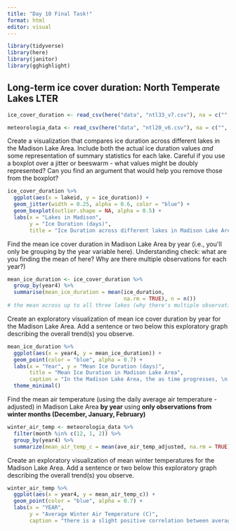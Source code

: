 ```yaml
---
title: "Day 10 Final Task!"
format: html
editor: visual
---
```


```r
library(tidyverse)
library(here)
library(janitor)
library(gghighlight)
```

## Long-term ice cover duration: North Temperate Lakes LTER

```r
ice_cover_duration <- read_csv(here("data", "ntl33_v7.csv"), na = c("", "-999"))

meteorologia_data <- read_csv(here("data", "ntl20_v6.csv"), na = c("", "-999"))
```

Create a visualization that compares ice duration across different lakes in the Madison Lake Area. Include both the actual ice duration values *and* some representation of summary statistics for each lake. Careful if you use a boxplot over a jitter or beeswarm - what values might be doubly represented? Can you find an argument that would help you remove those from the boxplot?

```r
ice_cover_duration %>% 
  ggplot(aes(x = lakeid, y = ice_duration)) +
  geom_jitter(width = 0.25, alpha = 0.6, color = "blue") +
  geom_boxplot(outlier.shape = NA, alpha = 0.5) +
  labs(x = "Lakes in Madison", 
       y = "Ice Duration (days)", 
       title = "Ice Duration across different lakes in Madison Lake Area")
```

Find the mean ice cover duration in Madison Lake Area by year (i.e., you\'ll only be grouping by the year variable here). Understanding check: what are you finding the mean of here? Why are there multiple observations for each year?)

```r
mean_ice_duration <- ice_cover_duration %>% 
  group_by(year4) %>% 
  summarise(mean_ice_duration = mean(ice_duration, 
                                     na.rm = TRUE), n = n())
# the mean across up to all three lakes (why there's multiple observations)
```

Create an exploratory visualization of mean ice cover duration by year for the Madison Lake Area. Add a sentence or two below this exploratory graph describing the overall trend(s) you observe.

```r
mean_ice_duration %>% 
  ggplot(aes(x = year4, y = mean_ice_duration)) +
  geom_point(color = "blue", alpha = 0.7) +
  labs(x = "Year", y = "Mean Ice Duration (days)",
       title = "Mean Ice Duration in Madison Lake Area",
       caption = "In the Madison Lake Area, the as time progresses, \n there is a slow decline in the amount of days the lakes remain iced over.") +
  theme_minimal()
```

Find the mean air temperature (using the daily average air temperature - adjusted) in Madison Lake Area **by year** using **only observations from winter months (December, January, February)**

```r
winter_air_temp <- meteorologia_data %>% 
  filter(month %in% c(12, 1, 2)) %>% 
  group_by(year4) %>% 
  summarize(mean_air_temp_c = mean(ave_air_temp_adjusted, na.rm = TRUE), n = n())
```

Create an exploratory visualization of mean winter temperatures for the Madison Lake Area. Add a sentence or two below this exploratory graph describing the overall trend(s) you observe.

```r
winter_air_temp %>% 
  ggplot(aes(x = year4, y = mean_air_temp_c)) +
  geom_point(color = "blue", alpha = 0.7) +
  labs(x = "YEAR", 
       y = "Average Winter Air Temperature (C)", 
       caption = "there is a slight positive correlation between average \n daily air temperature in winter and year")
```
